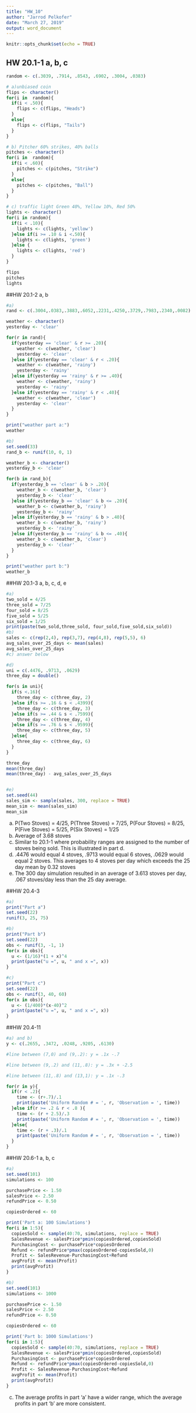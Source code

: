 ```yaml
---
title: "HW_10"
author: "Jarrod Pelkofer"
date: "March 27, 2019"
output: word_document
---
```


```r
knitr::opts_chunk$set(echo = TRUE)
```

## HW 20.1-1 a, b, c

```r
random <- c(.3039, .7914, .8543, .6902, .3004, .0383)

# a)unbiased coin
flips <- character()
for(i in  random){
  if(i < .50){
    flips <- c(flips, "Heads")
  }
  else{
    flips <- c(flips, "Tails")
  }
}

# b) Pitcher 60% strikes, 40% balls
pitches <- character()
for(i in  random){
  if(i < .60){
    pitches <- c(pitches, "Strike")
  }
  else{
    pitches <- c(pitches, "Ball")
  }
}

# c) traffic light Green 40%, Yellow 10%, Red 50%
lights <- character()
for(i in random){
  if(i < .10){
    lights <- c(lights, 'yellow')
  }else if(i >= .10 & i <.50){
    lights <- c(lights, 'green')
  }else {
    lights <- c(lights, 'red')
  }
}

flips
pitches
lights

```

##HW 20.1-2 a, b
```r

#a)
rand <- c(.3004,.0383,.3883,.6052,.2231,.4250,.3729,.7983,.2340,.0082)

weather <- character()
yesterday <- 'clear'

for(r in rand){
  if(yesterday == 'clear' & r >= .20){
    weather <- c(weather, 'clear')
    yesterday <- 'clear'
  }else if(yesterday == 'clear' & r < .20){
    weather <- c(weather, 'rainy')
    yesterday <- 'rainy'
  }else if(yesterday == 'rainy' & r >= .40){
    weather <- c(weather, 'rainy')
    yesterday <- 'rainy'
  }else if(yesterday == 'rainy' & r < .40){
    weather <- c(weather, 'clear')
    yesterday <- 'clear'
  }
}

print("weather part a:")
weather

#b)
set.seed(33)
rand_b <- runif(10, 0, 1)

weather_b <- character()
yesterday_b <- 'clear'

for(b in rand_b){
  if(yesterday_b == 'clear' & b > .20){
    weather_b <- c(weather_b, 'clear')
    yesterday_b <- 'clear'
  }else if(yesterday_b == 'clear' & b <= .20){
    weather_b <- c(weather_b, 'rainy')
    yesterday_b <- 'rainy'
  }else if(yesterday_b == 'rainy' & b > .40){
    weather_b <- c(weather_b, 'rainy')
    yesterday_b <- 'rainy'
  }else if(yesterday_b == 'rainy' & b <= .40){
    weather_b <- c(weather_b, 'clear')
    yesterday_b <- 'clear'
  }
}

print("weather part b:")
weather_b
```


##HW 20.1-3 a, b, c, d, e
```r

#a)
two_sold = 4/25
three_sold = 7/25
four_sold = 8/25
five_sold = 5/25
six_sold = 1/25
print(paste(two_sold,three_sold, four_sold,five_sold,six_sold))
#b)
sales <- c(rep(2,4), rep(3,7), rep(4,8), rep(5,5), 6)
avg_sales_over_25_days <- mean(sales)
avg_sales_over_25_days
#c) answer below

#d)
uni = c(.4476, .9713, .0629)
three_day = double()

for(s in uni){
  if(s <.16){
    three_day <- c(three_day, 2)
  }else if(s >= .16 & s < .4399){
    three_day <- c(three_day, 3)
  }else if(s >= .44 & s < .7599){
    three_day <- c(three_day, 4)
  }else if(s >= .76 & s < .9599){
    three_day <- c(three_day, 5)
  }else{
    three_day <- c(three_day, 6)
  } 
}

three_day
mean(three_day)
mean(three_day) - avg_sales_over_25_days


#e)
set.seed(44)
sales_sim <- sample(sales, 300, replace = TRUE)
mean_sim <- mean(sales_sim)
mean_sim

```
a) P(Two Stoves) = 4/25, P(Three Stoves) = 7/25, P(Four Stoves) = 8/25, P(Five Stoves) = 5/25, P(Six Stoves) = 1/25
b) Average of 3.68 stoves
c) Similar to 20.1-1 where probability ranges are assigned to the number of stoves being sold. This is illustrated in part d.
d) .4476 would equal 4 stoves, .9713 would equal 6 stoves, .0629 would equal 2 stoves. This averages to 4 stoves per day which exceeds the 25 day mean by 0.32 stoves
e) The 300 day simulation resulted in an average of 3.613 stoves per day, .067 stoves/day less than the 25 day average.

##HW 20.4-3
```r

#a)
print("Part a")
set.seed(22)
runif(3, 25, 75)

#b)
print("Part b")
set.seed(22)
obs <- runif(3, -1, 1)
for(x in obs){
  u <- (1/16)*(1 + x)^4
  print(paste("u =", u, " and x =", x))
}

#c)
print("Part c")
set.seed(22)
obs <- runif(3, 40, 60)
for(x in obs){
  u <- (1/400)*(x-40)^2
  print(paste("u =", u, " and x =", x))
}

```


##HW 20.4-11
```r
#a) and b)
y <- c(.2655, .3472, .0248, .9205, .6130)

#line between (7,0) and (9,.2): y = .1x -.7

#line between (9,.2) and (11,.8): y = .3x + -2.5

#line between (11,.8) and (13,1): y = .1x -.3

for(r in y){
  if(r < .2){
    time <- (r+.7)/.1
    print(paste('Uniform Random # = ', r, 'Observation = ', time))
  }else if(r >= .2 & r < .8 ){
    time <- (r + 2.5)/.3
    print(paste('Uniform Random # = ', r, 'Observation = ', time))
  }else{
    time <- (r + .3)/.1
    print(paste('Uniform Random # = ', r, 'Observation = ', time))
  }  
}

```


##HW 20.6-1 a, b, c
```r
#a)
set.seed(101)
simulations <- 100

purchasePrice <- 1.50
salesPrice <- 2.50
refundPrice <- 0.50

copiesOrdered <- 60

print('Part a: 100 Simulations')
for(i in 1:5){
  copiesSold <- sample(40:70, simulations, replace = TRUE)
  SalesRevenue <- salesPrice*pmin(copiesOrdered,copiesSold)
  PurchasingCost <- purchasePrice*copiesOrdered
  Refund <- refundPrice*pmax(copiesOrdered-copiesSold,0)
  Profit <- SalesRevenue-PurchasingCost+Refund
  avgProfit <- mean(Profit)
  print(avgProfit)
}

#b)
set.seed(101)
simulations <- 1000

purchasePrice <- 1.50
salesPrice <- 2.50
refundPrice <- 0.50

copiesOrdered <- 60

print('Part b: 1000 Simulations')
for(i in 1:5){
  copiesSold <- sample(40:70, simulations, replace = TRUE)
  SalesRevenue <- salesPrice*pmin(copiesOrdered,copiesSold)
  PurchasingCost <- purchasePrice*copiesOrdered
  Refund <- refundPrice*pmax(copiesOrdered-copiesSold,0)
  Profit <- SalesRevenue-PurchasingCost+Refund
  avgProfit <- mean(Profit)
  print(avgProfit)
}

```

c) The average profits in part 'a' have a wider range, which the average profits in part 'b' are more consistent.